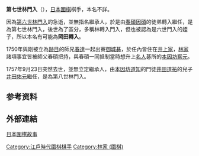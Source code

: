 '''第七世林門入'''（{{bd|1730年||1757年|catIdx=H}}），[[日本|日本]][[圍棋|圍棋]]棋手，本名不詳。

因為[[第六世林門入|第六世林門入]]的急逝，並無指名繼承人，於是由[[第六世井上因碩|春碩因碩]]的徒弟轉入繼任，是為第七世林門入，後世為了區分，多稱林轉入門入，但也被認為是六世門入的姪子，所以本名有可能為'''岡田轉入'''。

1750年與剛被立為[[跡目|跡目]]的師兄[[第七世井上因碩|春達]]一起出賽[[御城棋|御城碁]]，於任內皆住在[[井上家|井上家]]，[[林家_(圍棋)|林家]]諸項事宜皆被師父春碩把持，與春碩一同抵制當時想升上[[名人|名人]]碁所的[[第九世本因坊察元|本因坊察元]]。

1757年9月23日突然去世，並無立定繼承人，由[[第五世本因坊道知|本因坊道知]]的門徒[[井田道祐|井田道祐]]的兒子[[第八世林門入|井田佑元]]繼任，是為第八世林門入。

==参考资料==
{{reflist}}

== 外部連結 ==
[https://web.archive.org/web/20150418000611/http://www.flygo.net/history/jhistory/jhistory_index.html 日本圍棋故事]

{{圍棋林家}}

[[Category:江戶時代圍棋棋手|Category:江戶時代圍棋棋手]]
[[Category:林家_(圍棋)|Category:林家 (圍棋)]]